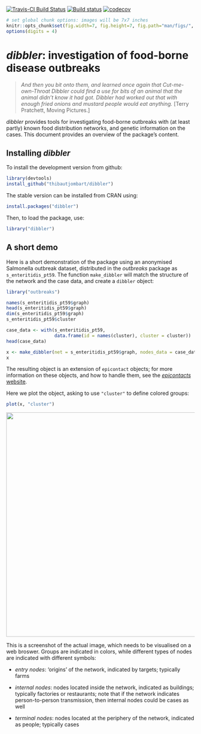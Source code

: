 [![Travis-CI Build Status](https://travis-ci.org/reconhub/dibbler.png?branch=master)](https://travis-ci.org/reconhub/dibbler)
[![Build status](https://ci.appveyor.com/api/projects/status/02rb8c5j288gg6vg/branch/master?svg=true)](https://ci.appveyor.com/project/thibautjombart/dibbler/branch/master)
[![codecov](https://codecov.io/gh/reconhub/dibbler/branch/master/graph/badge.svg)](https://codecov.io/gh/reconhub/dibbler)



```r
# set global chunk options: images will be 7x7 inches
knitr::opts_chunk$set(fig.width=7, fig.height=7, fig.path="man/figs/", warning=FALSE)
options(digits = 4)
```


*dibbler*: investigation of food-borne disease outbreaks
========================================================

> *And then you bit onto them, and learned once again that Cut-me-own-Throat
>   Dibbler could find a use for bits of an animal that the animal didn't know
>   it had got. Dibbler had worked out that with enough fried onions and mustard
>   people would eat anything.* [Terry Pratchett, Moving Pictures.]

*dibbler* provides tools for investigating food-borne outbreaks with (at least
partly) known food distribution networks, and genetic information on the cases.
This document provides an overview of the package's content.


Installing *dibbler*
-------------
To install the development version from github:
```r
library(devtools)
install_github("thibautjombart/dibbler")
```

The stable version can be installed from CRAN using:
```r
install.packages("dibbler")
```

Then, to load the package, use:
```r
library("dibbler")
```


A short demo
------------

Here is a short demonstration of the package using an anonymised Salmonella
outbreak dataset, distributed in the *outbreaks* package as
`s_enteritidis_pt59`. The function `make_dibbler` will match the structure of
the network and the case data, and create a `dibbler` object:
```r
library("outbreaks")

names(s_enteritidis_pt59$graph)
head(s_enteritidis_pt59$graph)
dim(s_enteritidis_pt59$graph)
s_enteritidis_pt59$cluster

case_data <- with(s_enteritidis_pt59, 
                  data.frame(id = names(cluster), cluster = cluster))
head(case_data)

x <- make_dibbler(net = s_enteritidis_pt59$graph, nodes_data = case_data)
x

```


The resulting object is an extension of `epicontact` objects; for more
information on these objects, and how to handle them, see the [*epicontacts*
website](http://www.repidemicsconsortium.org/epicontacts/).

Here we plot the object, asking to use `"cluster"` to define colored groups:

```r

plot(x, "cluster")

```

<img src="https://github.com/reconhub/dibbler/raw/master/figs/plot_x.png" width="600px">

This is a screenshot of the actual image, which needs to be visualised on a web broswer.
Groups are indicated in colors, while different types of nodes are indicated with different symbols:

- *entry nodes*: 'origins' of the network, indicated by targets; typically farms

- *internal nodes*: nodes located inside the network, indicated as buildings;
   typically factories or restaurants; note that if the network indicates
   person-to-person transmission, then internal nodes could be cases as well

- *terminal nodes*: nodes located at the periphery of the network, indicated as
   people; typically cases


